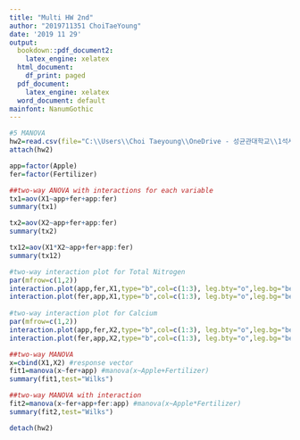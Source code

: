 ```yaml
---
title: "Multi HW 2nd"
author: "2019711351 ChoiTaeYoung"
date: '2019 11 29'
output:
  bookdown::pdf_document2:
    latex_engine: xelatex
  html_document:
    df_print: paged
  pdf_document:
    latex_engine: xelatex 
  word_document: default
mainfont: NanumGothic
---
```


```r
#5 MANOVA
hw2=read.csv(file="C:\\Users\\Choi Taeyoung\\OneDrive - 성균관대학교\\1석사\\조교\\hw2.csv")
attach(hw2)

app=factor(Apple)
fer=factor(Fertilizer)

##two-way ANOVA with interactions for each variable
tx1=aov(X1~app+fer+app:fer)
summary(tx1)

tx2=aov(X2~app+fer+app:fer)
summary(tx2)

tx12=aov(X1*X2~app+fer+app:fer)
summary(tx12)

#two-way interaction plot for Total Nitrogen
par(mfrow=c(1,2))
interaction.plot(app,fer,X1,type="b",col=c(1:3), leg.bty="o",leg.bg="beige",lwd=2,pch=c(18,24,22),xlab="Apple",ylab="Total Nitrogen",main="Interaction Plot:X1")
interaction.plot(fer,app,X1,type="b",col=c(1:3), leg.bty="o",leg.bg="beige",lwd=2,pch=c(18,24,22),xlab="Fertilizer",ylab = "Total Nitrogen",main="Interaction Plot:X1")
                 
#two-way interaction plot for Calcium
par(mfrow=c(1,2))
interaction.plot(app,fer,X2,type="b",col=c(1:3), leg.bty="o",leg.bg="beige",lwd=2,pch=c(18,24,22),xlab="Apple",ylab="Calcium",main="Interaction Plot:X2")
interaction.plot(fer,app,X2,type="b",col=c(1:3), leg.bty="o",leg.bg="beige",lwd=2,pch=c(18,24,22),xlab="Fertilizer",ylab="Calcium",main="Interaction Plot:X2")

##two-way MANOVA
x=cbind(X1,X2) #response vector
fit1=manova(x~fer+app) #manova(x~Apple+Fertilizer)
summary(fit1,test="Wilks")

##two-way MANOVA with interaction
fit2=manova(x~fer+app+fer:app) #manova(x~Apple*Fertilizer)
summary(fit2,test="Wilks")

detach(hw2)
```
